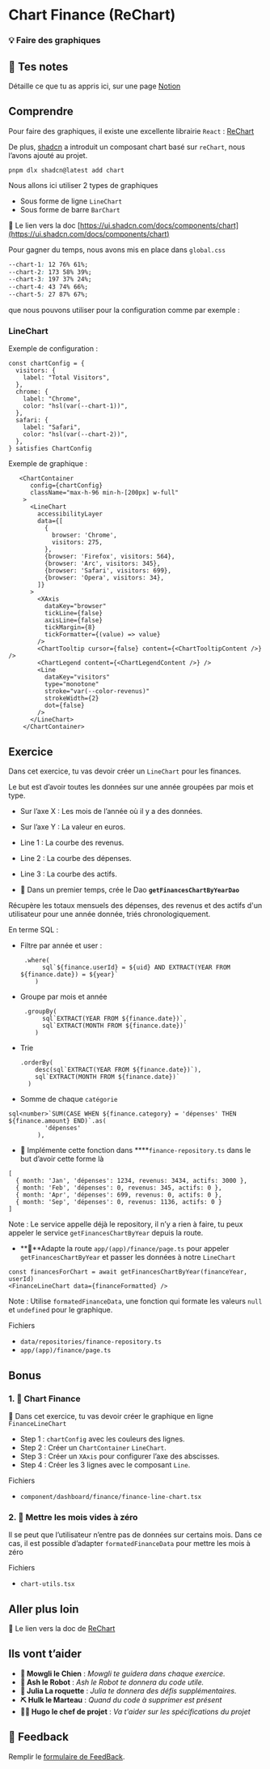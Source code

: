 # Chart Finance (ReChart)

### 💡 Faire des graphiques

## 📝 Tes notes

Détaille ce que tu as appris ici, sur une page [Notion](https://go.mikecodeur.com/course-notes-template)

## Comprendre

Pour faire des graphiques, il existe une excellente librairie `React` : [ReChart](https://recharts.org/en-US/)

De plus, [shadcn](https://ui.shadcn.com/docs/components/chart) a introduit un composant chart basé sur `reChart`, nous l’avons ajouté au projet.

```tsx
pnpm dlx shadcn@latest add chart
```

Nous allons ici utiliser 2 types de graphiques

- Sous forme de ligne `LineChart`
- Sous forme de barre `BarChart`

📑 Le lien vers la doc [https://ui.shadcn.com/docs/components/chart](https://ui.shadcn.com/docs/components/chart)

Pour gagner du temps, nous avons mis en place dans `global.css`

```css
--chart-1: 12 76% 61%;
--chart-2: 173 58% 39%;
--chart-3: 197 37% 24%;
--chart-4: 43 74% 66%;
--chart-5: 27 87% 67%;
```

que nous pouvons utiliser pour la configuration comme par exemple :

### LineChart

Exemple de configuration :

```tsx
const chartConfig = {
  visitors: {
    label: "Total Visitors",
  },
  chrome: {
    label: "Chrome",
    color: "hsl(var(--chart-1))",
  },
  safari: {
    label: "Safari",
    color: "hsl(var(--chart-2))",
  },
} satisfies ChartConfig
```

Exemple de graphique :

```tsx
   <ChartContainer
      config={chartConfig}
      className="max-h-96 min-h-[200px] w-full"
    >
      <LineChart
        accessibilityLayer
        data={[
          {
            browser: 'Chrome',
            visitors: 275,
          },
          {browser: 'Firefox', visitors: 564},
          {browser: 'Arc', visitors: 345},
          {browser: 'Safari', visitors: 699},
          {browser: 'Opera', visitors: 34},
        ]}
      >
        <XAxis
          dataKey="browser"
          tickLine={false}
          axisLine={false}
          tickMargin={8}
          tickFormatter={(value) => value}
        />
        <ChartTooltip cursor={false} content={<ChartTooltipContent />} />
        <ChartLegend content={<ChartLegendContent />} />
        <Line
          dataKey="visitors"
          type="monotone"
          stroke="var(--color-revenus)"
          strokeWidth={2}
          dot={false}
        />
      </LineChart>
    </ChartContainer>
```

## Exercice

Dans cet exercice, tu vas devoir créer un `LineChart` pour les finances.

Le but est d’avoir toutes les données sur une année groupées par mois et type.

- Sur l’axe X : Les mois de l’année où il y a des données.
- Sur l’axe Y : La valeur en euros.
- Line 1 : La courbe des revenus.
- Line 2 : La courbe des dépenses.
- Line 3 : La courbe des actifs.

- **🐶** Dans un premier temps, crée le Dao **`getFinancesChartByYearDao`**

Récupère les totaux mensuels des dépenses, des revenus et des actifs d'un utilisateur pour une année donnée, triés chronologiquement.

En terme SQL :

- Filtre par année et user :
  ```tsx
   .where(
        sql`${finance.userId} = ${uid} AND EXTRACT(YEAR FROM ${finance.date}) = ${year}`
      )
  ```
- Groupe par mois et année
  ```tsx
   .groupBy(
        sql`EXTRACT(YEAR FROM ${finance.date})`,
        sql`EXTRACT(MONTH FROM ${finance.date})`
      )
  ```
- Trie
  ```tsx
  .orderBy(
      desc(sql`EXTRACT(YEAR FROM ${finance.date})`),
      sql`EXTRACT(MONTH FROM ${finance.date})`
    )
  ```
- Somme de chaque `catégorie`

```tsx
sql<number>`SUM(CASE WHEN ${finance.category} = 'dépenses' THEN ${finance.amount} END)`.as(
          'dépenses'
        ),
```

- **🐶** Implémente cette fonction dans \*\*\*\*`finance-repository.ts` dans le but d’avoir cette forme là

```tsx
[
  { month: 'Jan', 'dépenses': 1234, revenus: 3434, actifs: 3000 },
  { month: 'Feb', 'dépenses': 0, revenus: 345, actifs: 0 },
  { month: 'Apr', 'dépenses': 699, revenus: 0, actifs: 0 },
  { month: 'Sep', 'dépenses': 0, revenus: 1136, actifs: 0 }
]
```

Note : Le service appelle déjà le repository, il n’y a rien à faire, tu peux appeler le service `getFinancesChartByYear` depuis la route.

- **🐶**Adapte la route `app/(app)/finance/page.ts` pour appeler `getFinancesChartByYear` et passer les données à notre `LineChart`

```tsx
const financesForChart = await getFinancesChartByYear(financeYear, userId)
<FinanceLineChart data={financeFormatted} />
```

Note : Utilise `formatedFinanceData`, une fonction qui formate les valeurs `null` et `undefined` pour le graphique.

Fichiers

- `data/repositories/finance-repository.ts`
- `app/(app)/finance/page.ts`

## Bonus

### 1. 🚀 Chart Finance

**🐶** Dans cet exercice, tu vas devoir créer le graphique en ligne `FinanceLineChart`

- Step 1 : `chartConfig` avec les couleurs des lignes.
- Step 2 : Créer un `ChartContainer` `LineChart`.
- Step 3 : Créer un `XAxis` pour configurer l’axe des abscisses.
- Step 4 : Créer les 3 lignes avec le composant `Line`.

Fichiers

- `component/dashboard/finance/finance-line-chart.tsx`

### 2. 🚀 Mettre les mois vides à zéro

Il se peut que l’utilisateur n’entre pas de données sur certains mois. Dans ce cas, il est possible d’adapter `formatedFinanceData` pour mettre les mois à zéro

Fichiers

- `chart-utils.tsx`

## Aller plus loin

📑 Le lien vers la doc de [ReChart](https://recharts.org/en-US/)

## Ils vont t’aider

- **🐶 Mowgli le Chien** : _Mowgli te guidera dans chaque exercice._
- **🤖 Ash le Robot** : _Ash le Robot te donnera du code utile._
- **🚀 Julia La roquette** : _Julia te donnera des défis supplémentaires._
- **⛏️ Hulk le Marteau** : _Quand du code à supprimer est présent_
- **👨‍✈️ Hugo le chef de projet** : _Va t'aider sur les spécifications du projet_

## 🐜 Feedback

Remplir le [formulaire de FeedBack](https://go.mikecodeur.com/cours-next-avis?entry.1912869708=Next%20Mastery&entry.1430994900=9.SAAS%20Entrepreneur&entry.533578441=08%20chart-finance-line).
